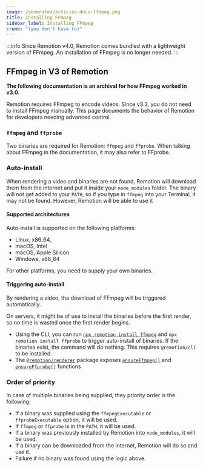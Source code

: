 ```yaml
---
image: /generated/articles-docs-ffmpeg.png
title: Installing FFmpeg
sidebar_label: Installing FFmpeg
crumb: "(you don't have to)"
---
```


:::info
Since Remotion v4.0, Remotion comes bundled with a lightweight version of FFmpeg. An installation of FFmpeg is no longer needed.
:::

## FFmpeg in V3 of Remotion

**The following documentation is an archival for how FFmpeg worked in v3.0.**

Remotion requires FFmpeg to encode videos. Since v3.3, you do not need to install FFmpeg manually. This page documents the behavior of Remotion for developers needing advanced control.

### `ffmpeg` and `ffprobe`

Two binaries are required for Remotion: `ffmpeg` and `ffprobe`. When talking about FFmpeg in the documentation, it may also refer to FFprobe.

### Auto-install

When rendering a video and binaries are not found, Remotion will download them from the internet and put it inside your `node_modules` folder. The binary will not get added to your `PATH`, so if you type in `ffmpeg` into your Terminal, it may not be found. However, Remotion will be able to use it

#### Supported architectures

Auto-install is supported on the following platforms:

- Linux, x86_64,
- macOS, Intel
- macOS, Apple Silicon
- Windows, x86_64

For other platforms, you need to supply your own binaries.

#### Triggering auto-install

By rendering a video, the download of FFmpeg will be triggered automatically.

On servers, it might be of use to install the binaries before the first render, so no time is wasted once the first render begins.

- Using the CLI, you can run [`npx remotion install ffmpeg`](/docs/cli/install) and `npx remotion install ffprobe` to trigger auto-install of binaries. If the binaries exist, the command will do nothing. This requires `@remotion/cli` to be installed.
- The [`@remotion/renderer`](/docs/renderer) package exposes [`ensureFfmpeg()`](/docs/renderer/ensure-ffmpeg) and [`ensureFfprobe()`](/docs/renderer/ensure-ffprobe) functions

### Order of priority

In case of multiple binaries being supplied, they priority order is the following:

- If a binary was supplied using the `ffmpegExecutable` or `ffprobeExecutable` option, it will be used.
- If `ffmpeg` or `ffprobe` is in the `PATH`, it will be used.
- If a binary was previously installed by Remotion into `node_modules`, it will be used.
- If a binary can be downloaded from the internet, Remotion will do so and use it.
- Failure if no binary was found using the logic above.
